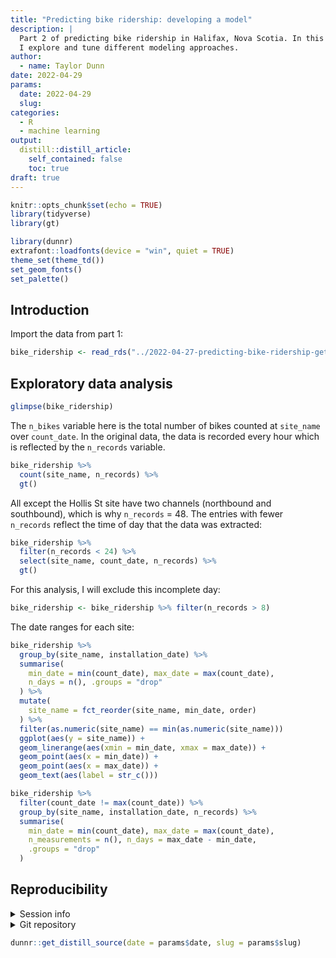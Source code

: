 ```yaml
---
title: "Predicting bike ridership: developing a model"
description: |
  Part 2 of predicting bike ridership in Halifax, Nova Scotia. In this post,
  I explore and tune different modeling approaches.
author:
  - name: Taylor Dunn
date: 2022-04-29
params:
  date: 2022-04-29
  slug: 
categories:
  - R
  - machine learning
output:
  distill::distill_article:
    self_contained: false
    toc: true
draft: true
---
```



```r
knitr::opts_chunk$set(echo = TRUE)
library(tidyverse)
library(gt)

library(dunnr)
extrafont::loadfonts(device = "win", quiet = TRUE)
theme_set(theme_td())
set_geom_fonts()
set_palette()
```

## Introduction

Import the data from part 1:

```r
bike_ridership <- read_rds("../2022-04-27-predicting-bike-ridership-getting-the-data/bike-ridership-data.rds")
```

## Exploratory data analysis

```r
glimpse(bike_ridership)
```

The `n_bikes` variable here is the total number of bikes counted at `site_name` over `count_date`.
In the original data, the data is recorded every hour which is reflected by the `n_records` variable.

```r
bike_ridership %>%
  count(site_name, n_records) %>%
  gt()
```

All except the Hollis St site have two channels (northbound and southbound), which is why `n_records` = 48.
The entries with fewer `n_records` reflect the time of day that the data was extracted:

```r
bike_ridership %>%
  filter(n_records < 24) %>%
  select(site_name, count_date, n_records) %>%
  gt()
```

For this analysis, I will exclude this incomplete day:

```r
bike_ridership <- bike_ridership %>% filter(n_records > 8)
```

The date ranges for each site:

```r
bike_ridership %>%
  group_by(site_name, installation_date) %>%
  summarise(
    min_date = min(count_date), max_date = max(count_date),
    n_days = n(), .groups = "drop"
  ) %>%
  mutate(
    site_name = fct_reorder(site_name, min_date, order)
  ) %>%
  filter(as.numeric(site_name) == min(as.numeric(site_name)))
  ggplot(aes(y = site_name)) +
  geom_linerange(aes(xmin = min_date, xmax = max_date)) +
  geom_point(aes(x = min_date)) +
  geom_point(aes(x = max_date)) +
  geom_text(aes(label = str_c()))
```



```r
bike_ridership %>%
  filter(count_date != max(count_date)) %>%
  group_by(site_name, installation_date, n_records) %>%
  summarise(
    min_date = min(count_date), max_date = max(count_date),
    n_measurements = n(), n_days = max_date - min_date,
    .groups = "drop"
  )
```




## Reproducibility {.appendix}

<details><summary>Session info</summary>

```r
devtools::session_info()$platform
devtools::session_info()$packages %>%
  rmarkdown::paged_table()
```

</details>

<details><summary>Git repository</summary>

```r
git2r::repository()
```

</details>

```r
dunnr::get_distill_source(date = params$date, slug = params$slug)
```


